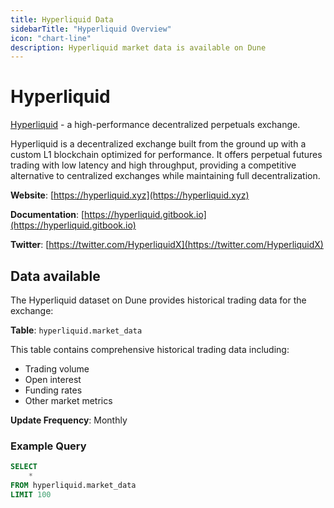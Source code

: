 ```yaml
---
title: Hyperliquid Data
sidebarTitle: "Hyperliquid Overview"
icon: "chart-line"
description: Hyperliquid market data is available on Dune
---
```


# Hyperliquid
[Hyperliquid](https://hyperliquid.xyz) - a high-performance decentralized perpetuals exchange.

Hyperliquid is a decentralized exchange built from the ground up with a custom L1 blockchain optimized for performance. It offers perpetual futures trading with low latency and high throughput, providing a competitive alternative to centralized exchanges while maintaining full decentralization.

**Website**: [https://hyperliquid.xyz](https://hyperliquid.xyz)

**Documentation**: [https://hyperliquid.gitbook.io](https://hyperliquid.gitbook.io)

**Twitter**: [https://twitter.com/HyperliquidX](https://twitter.com/HyperliquidX)

## Data available

The Hyperliquid dataset on Dune provides historical trading data for the exchange:

**Table**: `hyperliquid.market_data`

This table contains comprehensive historical trading data including:
- Trading volume
- Open interest
- Funding rates
- Other market metrics

**Update Frequency**: Monthly

### Example Query

```sql
SELECT 
    *
FROM hyperliquid.market_data
LIMIT 100
```
